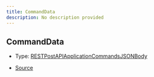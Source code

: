 ```yaml
---
title: CommandData
description: No description provided
---
```


## CommandData

- Type: [RESTPostAPIApplicationCommandsJSONBody](https://discord-api-types.dev/api/discord-api-types-v10#RESTPostAPIApplicationCommandsJSONBody)

- [Source](https://github.com/underctrl-io/commandkit/blob/f8cc07d11d2ae5ed7f529adff1649936223e27b2/packages/commandkit/src/types.ts#L261)
